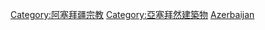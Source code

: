{{Commons category|Religious buildings in Azerbaijan}}

[[Category:阿塞拜疆宗教|Category:阿塞拜疆宗教]]
[[Category:亞塞拜然建築物|Category:亞塞拜然建築物]]
[[Category:亞洲各國宗教場所|Azerbaijan]]